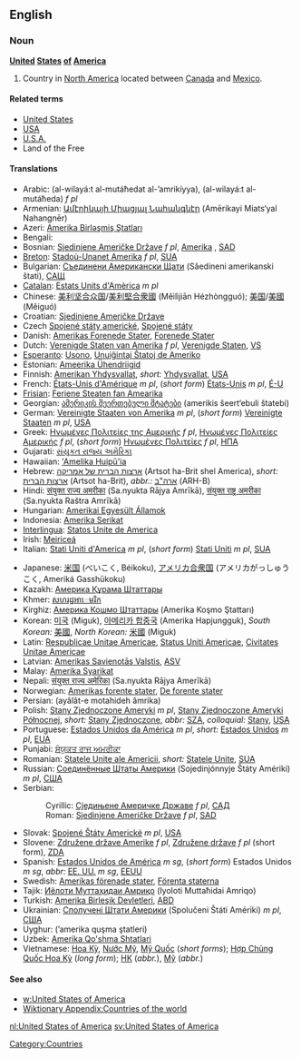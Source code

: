 ==English==
===Noun===
'''[[united|United]] [[states|States]] [[of]] [[America]]'''

#[[Category:Countries]] Country in [[North America]] located between [[Canada]] and [[Mexico]].

====Related terms====
*[[United States]]
*[[USA]]
*[[U.S.A.]]
*Land of the Free

====Translations====
{{top}}
*Arabic: {{ARchar|[[الولايات المتحدة الامريكية]]}} (al-wilayá:t al-mutáħedat al-’amrikíyya), {{ARchar|[[الولايات المتحدة]]}} (al-wilayá:t al-mutáħeda) ''f pl''
*Armenian: [[Ամէրիկայի Միացյալ Նահանգնէր]] (Amērikayi Miats‘yal Nahangnēr)
*Azeri: [[Amerika Birləşmiş Ştatları]]
*Bengali: {{BNchar|[[মার্কিন যুক্তরাষ্ট্র]]}}
*Bosnian: [[Sjedinjene Američke Države]] ''f pl'', [[Amerika]] {{f}}, [[SAD]]
*[[Breton]]: [[Stadoù-Unanet Amerika]] ''f pl'', [[SUA]]
*Bulgarian: [[Съединени Американски Щати]] (Sǎedineni amerikanski štati), [[САЩ]]
*[[Catalan]]: [[Estats Units d'Amèrica]] ''m pl''
*Chinese: [[美利坚合众国]]/[[美利堅合衆國]] (Měilìjiān Hézhòngguó); [[美国]]/[[美國]] (Měiguó)
*Croatian: [[Sjedinjene Američke Države]] {{f}} {{p}}
*Czech [[Spojené státy americké]], [[Spojené státy]]
*Danish: [[Amerikas Forenede Stater]], [[Forenede Stater]]
*Dutch: [[Verenigde Staten van Amerika]] ''f pl'', [[Verenigde Staten]], [[VS]]
*[[Esperanto]]: [[Usono]], [[Unuiĝintaj Ŝtatoj de Ameriko]]
*Estonian: [[Ameerika Ühendriigid]]
*Finnish: [[Amerikan Yhdysvallat]], ''short:'' [[Yhdysvallat]], [[USA]]
*French: [[États-Unis d'Amérique]] ''m pl'', (''short form'') [[États-Unis]] ''m pl'', [[É-U]]
*[[Frisian]]: [[Feriene Steaten fan Amearika]]
*Georgian: [[ამერიკის შეერთებული შტატები]] (amerikis šeert‘ebuli štatebi)
*German: [[Vereinigte Staaten von Amerika]] ''m pl'', (''short form'') [[Vereinigte Staaten]] ''m pl'', [[USA]] {{f}}
*Greek: [[Ηνωμένες Πολιτείες της Αμερικής]] ''f pl'', [[Ηνωμένες Πολιτείες Αμερικής]] ''f pl'', (''short form'') [[Ηνωμένες Πολιτείες]] ''f pl'', [[ΗΠΑ]]
*Gujarati: [[સંયુકત રાજ્ય અમેરિકા]]
*Hawaiian: [['Amelika Huipū'ia]]
*Hebrew: [[ארצות הברית של אמריקה]] (Artsot ha-Brit shel America), ''short:'' [[ארצות הברית]] (Artsot ha-Brit), ''abbr.:'' [[ארה"ב]] (ARH-B)
*Hindi: [[संयुक्त राज्य अमरीका]] (Sa.nyukta Rājya Amrīkā), [[संयुक्त राष्ट्र अमरीका]] (Sa.nyukta Raštra Amrīkā)
*Hungarian: [[Amerikai Egyesült Államok]]
*Indonesia: [[Amerika Serikat]]
*[[Interlingua]]: [[Statos Unite de America]]
*Irish: [[Meiriceá]]
*Italian: [[Stati Uniti d'America]] ''m pl'', (''short form'') [[Stati Uniti]] ''m pl'', [[SUA]]
{{mid}}
*Japanese: [[米国]] (べいこく, Béikoku), [[アメリカ合衆国]] (アメリカがっしゅうこく, Ameriká Gasshūkoku)
*Kazakh: [[Америка Құрама Штаттары]]
*Khmer: [[សហរដ្ឋអាេមរិក]]
*Kirghiz: [[Америка Кошмо Штаттары]] (Amerika Koşmo Ştattarı)
*Korean: [[미국]] (Miguk), [[아메리카 합중국]] (Amerika Hapjungguk), ''South Korean:'' [[美國]], ''North Korean:'' [[米國]] (Miguk)
*Latin: [[Respublicae Unitae Americae]], [[Status Uniti Americae]], [[Civitates Unitae Americae]]
*Latvian: [[Amerikas Savienotās Valstis]], [[ASV]]
*Malay: [[Amerika Syarikat]]
*Nepali: [[संयुक्त राज्य अमेरिका]] (Sa.nyukta Rājya Amerīkā)
*Norwegian: [[Amerikas forente stater]], [[De forente stater]]
*Persian: {{FAchar|[[ایالات متحده امریکا|ایالات متحده آمریکا]]}} (ayâlât-e motahideh âmrika)
*Polish: [[Stany Zjednoczone Ameryki]] ''m pl'', [[Stany Zjednoczone Ameryki Północnej]], ''short:'' [[Stany Zjednoczone]], ''abbr:'' [[SZA]], ''colloquial:'' [[Stany]], [[USA]]
*Portuguese: [[Estados Unidos da América]] ''m pl'', ''short:'' [[Estados Unidos]] ''m pl'', [[EUA]]
*Punjabi: [[ਸੰਯੁਕਤ ਰਾਜ ਅਮਰੀਕਾ]]
*Romanian: [[Statele Unite ale Americii]], ''short:'' [[Statele Unite]], [[SUA]]
*Russian: [[Соединённые Штаты Америки]] (Sojedinjónnyje Štáty Amériki) ''m pl'', [[США]]
*Serbian:
*:Cyrillic: [[Сједињене Америчке Државе]] ''f pl'', [[САД]]
*:Roman: [[Sjedinjene Američke Države]] ''f pl'', [[SAD]]
*Slovak: [[Spojené Štáty Americké]] ''m pl'', [[USA]]
*Slovene: [[Združene države Amerike]] ''f pl'', [[Združene države]] ''f pl'' (short form), [[ZDA]]
*Spanish: [[Estados Unidos de América]] ''m sg'', (''short form'') Estados Unidos ''m sg'', ''abbr:'' [[EE. UU.]] ''m sg'', [[EEUU]]
*Swedish: [[Amerikas förenade stater]], [[Förenta staterna]]
*Tajik: [[Иёлоти Муттаҳидаи Амриқо]] (Iyoloti Muttaħidai Amriqo)
*Turkish: [[Amerika Birleşik Devletleri]], [[ABD]]
*Ukrainian: [[Сполучені Штати Америки]] (Spolučeni Štáti Amériki) ''m pl'', [[США#Ukrainian|США]]
*Uyghur: {{FAchar|[[ﺋﺎﻣﯧﺮﯨﻜﺎ ﻗﻮﺷﻤﺎ ﺷﺘﺎﺗﻠﯩﺮﻯ]]}} (’amerika quşma ştatleri)
*Uzbek: [[Amerika Qo'shma Shtatlari]]
*Vietnamese: [[Hoa Kỳ]], [[Nước Mỹ]], [[Mỹ Quốc]] (''short forms''); [[Hợp Chủng Quốc Hoa Kỳ]] (''long form''); [[HK#Vietnamese|HK]] (''abbr.''), [[Mỹ]] (''abbr.'')
{{bottom}}

====See also====
*[[w:United States of America]]
*[[Wiktionary Appendix:Countries of the world]]

[[nl:United States of America]]
[[sv:United States of America]]